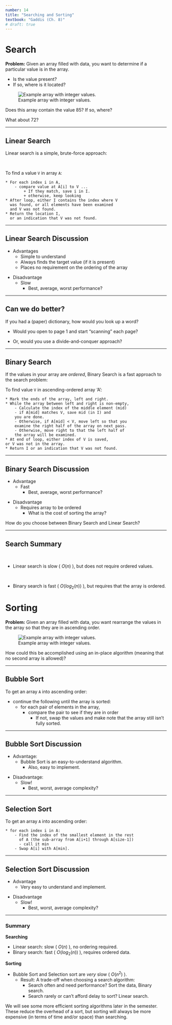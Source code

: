 ```yaml
---
number: 14
title: "Searching and Sorting"
textbook: "Gaddis (Ch. 8)"
# draft: true
---
```


# Search

**Problem:**  Given an array filled with data, you want to determine if a particular value is in the array.

* Is the value present?
* If so, where is it located?

![Example array with integer values.](images/shared/integer_array_with_values.svg)

Does this array contain the value 85?  If so, where?

What about 72?

---

## Linear Search

Linear search is a simple, brute-force approach:

\

To find a value `V` in array `A`:

::: {.algorithm}
    * For each index i in A,
        - compare value at A[i] to V ...
            + If they match, save i in I.
            + otherwise, keep looking
    * After loop, either I contains the index where V 
      was found, or all elements have been examined 
      and V was not found.
    * Return the location I, 
      or an indication that V was not found.
:::

---

## Linear Search Discussion

::: {.highlight-green}
* Advantages
    - Simple to understand
    - Always finds the target value (if it is present)
    - Places no requirement on the ordering of the array
:::
::: {.highlight-red}
* Disadvantage
    - Slow
        + Best, average, worst performance?
:::

---

## Can we do better?

If you had a (paper) dictionary, how would you look up a word?

::: {.fragment}
* Would you open to page 1 and start "scanning" each page?
:::
::: {.fragment}
* Or, would you use a divide-and-conquer approach?
:::

---

## Binary Search

If the values in your array are _ordered_, Binary Search is a fast approach to the search problem:

To find value `V` in ascending-ordered array 'A':

::: {.algorithm}
    * Mark the ends of the array, left and right.
    * While the array between left and right is non-empty,
        - Calculate the index of the middle element (mid)
        - if A[mid] matches V, save mid (in I) and 
        you are done.
        - Otherwise, if A[mid] < V, move left so that you 
        examine the right half of the array on next pass.
        - Otherwise, move right to that the left half of 
        the array will be examined.
    * At end of loop, either index of V is saved, 
    or V was not in the array.
    * Return I or an indication that V was not found.
:::

---

## Binary Search Discussion

::: {.highlight-green}
* Advantage
    - Fast
        + Best, average, worst performance?
:::
::: {.highlight-red}
* Disadvantage
    - Requires array to be ordered
        + What is the cost of sorting the array?
:::

How do you choose between Binary Search and Linear Search?

---

## Search Summary

::: {.larger}
\

* Linear search is [slow]{.red} ( $O(n)$ ), but does not require ordered values.

\

* Binary search is [fast]{.green} ( $O(log_2(n))$ ), but requires that the array is ordered.
:::

<!--- --- --->

# Sorting

**Problem:**  Given an array filled with data, you want rearrange the values in the array so that they are in ascending order.

![Example array with integer values.](images/shared/integer_array_with_values.svg)

How could this be accomplished using an in-place algorithm (meaning that no second array is allowed)?

---

## Bubble Sort

To get an array `A` into ascending order:

::: {.algorithm}
* continue the following until the array is sorted:
    - for each pair of elements in the array,
        + compare the pair to see if they are in order
            * If not, swap the values and make note 
              that the array still isn't fully sorted.
:::

---

## Bubble Sort Discussion

::: {.highlight-green}
* Advantage: 
    - Bubble Sort is an easy-to-understand algorithm.
        + Also, easy to implement.
:::
::: {.highlight-red}
* Disadvantage:
    - Slow!
        + Best, worst, average complexity?
:::

---

## Selection Sort

To get an array `A` into ascending order:

::: {.algorithm}
    * for each index i in A:
        - Find the index of the smallest element in the rest
          of A (the sub-array from A[i+1] through A[size-1])
          - call it min
        - Swap A[i] with A[min].
:::

---

## Selection Sort Discussion

::: {.highlight-green}
* Advantage
    - Very easy to understand and implement.
:::
::: {.highlight-red}
* Disadvantage
    - Slow!
        + Best, worst, average complexity?
:::

---

### Summary

**Searching**

* Linear search: [slow]{.red} ( $O(n)$ ), no ordering required.
* Binary search: [fast]{.green} ( $O(log_2(n))$ ), requires ordered data.

**Sorting**

* Bubble Sort and Selection sort are _very_ [slow]{.red} ( $O(n^2)$ ).
    - Result: A trade-off when choosing a search algorithm:
        - Search often and need performance? Sort the data, Binary search.
        - Search rarely or can't afford delay to sort? Linear search.

::: {.aside}
We will see some more efficient sorting algorithms later in the semester.  These reduce the overhead of a sort, but sorting will always be more expensive (in terms of time and/or space) than searching.
:::

